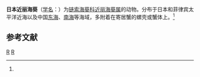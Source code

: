 {{Speciesbox
| taxon = Paracalliactis japonica
| binomial_authority = (Carlgren, 1928)<ref name='id9807'>{{cite web| url =http://www.bioinfo.cn/db05/BjdwSpecies.php?action=view&id=9807| title =日本近丽海葵| work =《中国动物物种编目数据库》| publisher =中国科学院微生物研究所| author =中国科学院动物研究所| accessdate =2009-04-16| deadurl =yes| archiveurl =https://web.archive.org/web/20160305050218/http://www.bioinfo.cn/db05/BjdwSpecies.php?action=view&id=9807| archivedate =2016-03-05}}</ref>
}}

'''日本近丽海葵'''（[[学名|学名]]：{{lang|la|''Paracalliactis japonica''}}）为[[链索海葵科|链索海葵科]][[近丽海葵属|近丽海葵属]]的动物。分布于日本和菲律宾太平洋近海以及中国[[东海|东海]]、[[南海|南海]]等海域，多附着在寄居蟹的螺壳或蟹体上。<ref name='id9807'/>

== 参考文献 ==
{{reflist}}

{{Taxonbar|from=Q4330009}}

[[Category:近丽海葵属|R]]
[[Category:1928年描述的动物|R]]


{{Cnidarian-stub}}